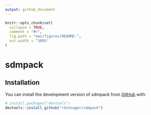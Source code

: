 ```yaml
---
output: github_document
---
```


<!-- README.md is generated from README.Rmd. Please edit that file -->

```r
knitr::opts_chunk$set(
  collapse = TRUE,
  comment = "#>",
  fig.path = "man/figures/README-",
  out.width = "100%"
)
```

# sdmpack

<!-- badges: start -->
<!-- badges: end -->

## Installation

You can install the development version of sdmpack from [GitHub](https://github.com/) with:

``` r
# install.packages("devtools")
devtools::install_github("rdinnager/sdmpack")
```

